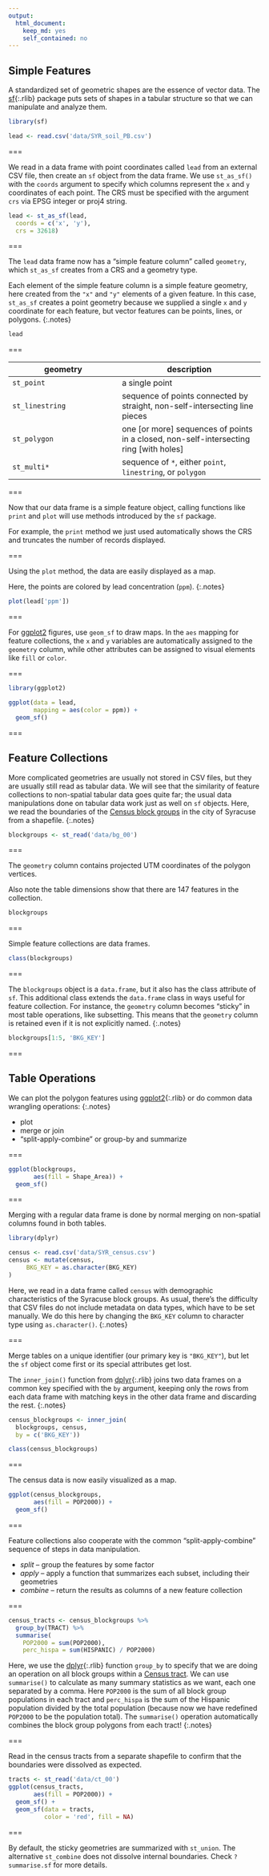```yaml
---
output: 
  html_document: 
    keep_md: yes
    self_contained: no
---
```


## Simple Features

A standardized set of geometric shapes are the essence of vector data. 
The [sf](){:.rlib} package puts sets of shapes in a tabular structure so that we can manipulate and analyze them.

```r
library(sf)

lead <- read.csv('data/SYR_soil_PB.csv')
```

===

We read in a data frame with point coordinates called `lead` from an external CSV file, 
then create an `sf` object from the data frame. 
We use `st_as_sf()` with the `coords` argument to specify
which columns represent the `x` and `y` coordinates of each point.
The CRS must be specified with the argument `crs` via EPSG integer or proj4 string.

```r
lead <- st_as_sf(lead,
  coords = c('x', 'y'),
  crs = 32618)
```

===

The `lead` data frame now has a "simple feature column" called `geometry`,
which `st_as_sf` creates from a CRS and a geometry type. 

Each element of the simple feature column is a simple feature geometry, here
created from the `"x"` and `"y"` elements of a given feature.
In this case, `st_as_sf` creates a point geometry because we supplied a 
single `x` and `y` coordinate for each feature, but vector features
can be points, lines, or polygons. 
{:.notes}

```r
lead
```

===

| geometry | description |
|----------+-------------|
| `st_point` | a single point |
| `st_linestring` | sequence of points connected by straight, non-self-intersecting line pieces |
| `st_polygon` | one [or more] sequences of points in a closed, non-self-intersecting ring [with holes] |
| `st_multi*` | sequence of `*`, either `point`, `linestring`, or `polygon` |

===

Now that our data frame is a simple feature object, calling
functions like `print` and `plot` will use methods introduced by the `sf` package.

For example, the `print` method we just used automatically shows the CRS and truncates the
number of records displayed.

===

Using the `plot` method, the data are easily displayed as a map.

Here, the points are colored by lead concentration (`ppm`).
{:.notes}

```r
plot(lead['ppm'])
```

===

For [ggplot2]({:.rlib}) figures, use `geom_sf` to draw maps. In the `aes` mapping for feature collections, 
the `x` and `y` variables are automatically assigned to the `geometry` column, 
while other attributes can be assigned to visual elements like `fill` or `color`.

===

```r
library(ggplot2)

ggplot(data = lead,
       mapping = aes(color = ppm)) +
  geom_sf()
```

===

## Feature Collections

More complicated geometries are usually not stored in CSV files, but they are
usually still read as tabular data. We will see that the similarity of feature
collections to non-spatial tabular data goes quite far; the usual data
manipulations done on tabular data work just as well on `sf` objects. 
Here, we read the boundaries of the [Census block groups](https://www.census.gov/programs-surveys/geography/about/glossary.html#par_textimage_4)
in the city of Syracuse from a shapefile.
{:.notes}

```r
blockgroups <- st_read('data/bg_00')
```

===

The `geometry` column contains projected UTM coordinates of the polygon vertices.

Also note the table dimensions show that there are 147 features in the collection.

```r
blockgroups
```

===

Simple feature collections are data frames.

```r
class(blockgroups)
```

===

The `blockgroups` object is a `data.frame`, but it also has the class attribute
of `sf`. This additional class extends the `data.frame` class in ways useful for
feature collection. For instance, the `geometry` column becomes "sticky" in most
table operations, like subsetting. This means that the `geometry` column is retained
even if it is not explicitly named.
{:.notes}

```r
blockgroups[1:5, 'BKG_KEY']
```

===

## Table Operations

We can plot the polygon features using [ggplot2](){:.rlib} or do common
data wrangling operations:
{:.notes}

- plot
- merge or join
- "split-apply-combine" or group-by and summarize

===

```r
ggplot(blockgroups,
       aes(fill = Shape_Area)) +
  geom_sf()
```

===

Merging with a regular data frame is done by normal merging on non-spatial
columns found in both tables.

```r
library(dplyr)

census <- read.csv('data/SYR_census.csv')
census <- mutate(census, 
     BKG_KEY = as.character(BKG_KEY)
)
```

Here, we read in a data frame called `census` with demographic characteristics
of the Syracuse block groups.
As usual, there's the difficulty that CSV files do not include metadata on data
types, which have to be set manually. We do this here by changing the `BKG_KEY`
column to character type using `as.character()`.
{:.notes}

===

Merge tables on a unique identifier (our primary key is `"BKG_KEY"`), but let the
`sf` object come first or its special attributes get lost.

The `inner_join()` function from [dplyr](){:.rlib} joins two data frames on a
common key specified with the `by` argument, keeping only the rows from each data 
frame with matching keys in the other data frame and discarding the rest.
{:.notes}

```r
census_blockgroups <- inner_join(
  blockgroups, census,
  by = c('BKG_KEY'))
```

```r
class(census_blockgroups)
```

===

The census data is now easily visualized as a map.

```r
ggplot(census_blockgroups,
       aes(fill = POP2000)) +
  geom_sf()
```

===

Feature collections also cooperate with the common "split-apply-combine" sequence of steps in data manipulation.

- *split* -- group the features by some factor
- *apply* -- apply a function that summarizes each subset, including their geometries
- *combine* -- return the results as columns of a new feature collection

===

```r
census_tracts <- census_blockgroups %>%
  group_by(TRACT) %>%
  summarise(
    POP2000 = sum(POP2000),
    perc_hispa = sum(HISPANIC) / POP2000)
```

Here, we use the [dplyr](){:.rlib} function `group_by` to specify that we are doing an operation
on all block groups within a [Census tract](https://www.census.gov/programs-surveys/geography/about/glossary.html#par_textimage_13).
We can use `summarise()` to calculate as many summary statistics as we want, each one separated by a comma.
Here `POP2000` is the sum of all block group populations in each tract and `perc_hispa` is the sum of the Hispanic 
population divided by the total population (because now we have redefined `POP2000` to be the population total). 
The `summarise()` operation automatically combines the block group polygons from each tract!
{:.notes}

===

Read in the census tracts from a separate shapefile to confirm that the
boundaries were dissolved as expected.

```r
tracts <- st_read('data/ct_00')
ggplot(census_tracts,
       aes(fill = POP2000)) +
  geom_sf() +
  geom_sf(data = tracts,
          color = 'red', fill = NA)
```

===

By default, the sticky geometries are summarized with `st_union`. The
alternative `st_combine` does not dissolve internal boundaries. Check
`?summarise.sf` for more details.
